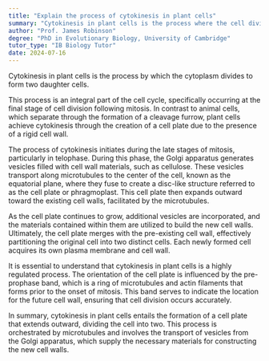 ```yaml
---
title: "Explain the process of cytokinesis in plant cells"
summary: "Cytokinesis in plant cells is the process where the cell divides its cytoplasm to form two daughter cells."
author: "Prof. James Robinson"
degree: "PhD in Evolutionary Biology, University of Cambridge"
tutor_type: "IB Biology Tutor"
date: 2024-07-16
---
```


Cytokinesis in plant cells is the process by which the cytoplasm divides to form two daughter cells.

This process is an integral part of the cell cycle, specifically occurring at the final stage of cell division following mitosis. In contrast to animal cells, which separate through the formation of a cleavage furrow, plant cells achieve cytokinesis through the creation of a cell plate due to the presence of a rigid cell wall.

The process of cytokinesis initiates during the late stages of mitosis, particularly in telophase. During this phase, the Golgi apparatus generates vesicles filled with cell wall materials, such as cellulose. These vesicles transport along microtubules to the center of the cell, known as the equatorial plane, where they fuse to create a disc-like structure referred to as the cell plate or phragmoplast. This cell plate then expands outward toward the existing cell walls, facilitated by the microtubules.

As the cell plate continues to grow, additional vesicles are incorporated, and the materials contained within them are utilized to build the new cell walls. Ultimately, the cell plate merges with the pre-existing cell wall, effectively partitioning the original cell into two distinct cells. Each newly formed cell acquires its own plasma membrane and cell wall.

It is essential to understand that cytokinesis in plant cells is a highly regulated process. The orientation of the cell plate is influenced by the pre-prophase band, which is a ring of microtubules and actin filaments that forms prior to the onset of mitosis. This band serves to indicate the location for the future cell wall, ensuring that cell division occurs accurately.

In summary, cytokinesis in plant cells entails the formation of a cell plate that extends outward, dividing the cell into two. This process is orchestrated by microtubules and involves the transport of vesicles from the Golgi apparatus, which supply the necessary materials for constructing the new cell walls.
    